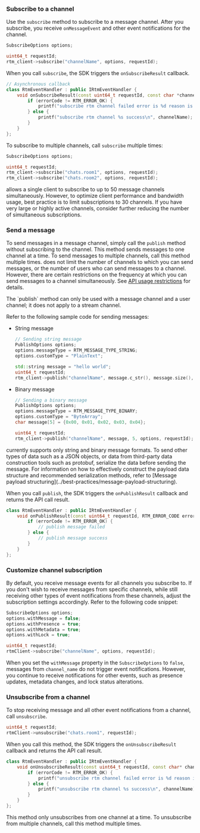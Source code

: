 <PlatformWrapper platform="linux-cpp">

### Subscribe to a channel

Use the `subscribe` method to subscribe to a message channel. After you subscribe, you receive `onMessageEvent` and other event notifications for the channel.

```cpp
SubscribeOptions options;

uint64_t requestId;
rtm_client->subscribe("channelName", options, requestId);
```

When you call `subscribe`, the SDK triggers the `onSubscribeResult` callback.

```cpp
// Asynchronous callback
class RtmEventHandler : public IRtmEventHandler {
    void onSubscribeResult(const uint64_t requestId, const char *channelName, RTM_ERROR_CODE errorCode) {
        if (errorCode != RTM_ERROR_OK) {
            printf("subscribe rtm channel failed error is %d reason is %s\n", errorCode, getErrorReason(errorCode));
        } else {
            printf("subscribe rtm channel %s success\n", channelName);
        }
    }
};
```

To subscribe to multiple channels, call `subscribe` multiple times:

```cpp
SubscribeOptions options;

uint64_t requestId;
rtm_client->subscribe("chats.room1", options, requestId);
rtm_client->subscribe("chats.room2", options, requestId);
```

<Admonition type="info">
<Vg k="SIG" /> allows a single client to subscribe to up to 50 message channels simultaneously. However, to optimize client performance and bandwidth usage, best practice is to limit subscriptions to 30 channels. If you have very large or highly active channels, consider further reducing the number of simultaneous subscriptions.
</Admonition>

### Send a message

To send messages in a message channel, simply call the `publish` method without subscribing to the channel. This method sends messages to one channel at a time. To send messages to multiple channels, call this method multiple times. <Vg k="MESS_SDK" /> does not limit the number of channels to which you can send messages, or the number of users who can send messages to a channel. However, there are certain restrictions on the frequency at which you can send messages to a channel simultaneously. See [API usage restrictions](../reference/limitations) for details.

<Admonition type="info" title="Info">
The `publish` method can only be used with a message channel and a user channel; it does not apply to a stream channel.
</Admonition>

Refer to the following sample code for sending messages:

* String message

    ```cpp
    // Sending string message
    PublishOptions options;
    options.messageType = RTM_MESSAGE_TYPE_STRING;
    options.customType = "PlainText";

    std::string message = "hello world";
    uint64_t requestId;
    rtm_client->publish("channelName", message.c_str(), message.size(), options, requestId);
    ```

* Binary message

    ```cpp
    // Sending a binary message
    PublishOptions options;
    options.messageType = RTM_MESSAGE_TYPE_BINARY;
    options.customType = "ByteArray";
    char message[5] = {0x00, 0x01, 0x02, 0x03, 0x04};

    uint64_t requestId;
    rtm_client->publish("channelName", message, 5, options, requestId);
    ```

<Admonition type="info">
<Vg k="SIG" /> currently supports only string and binary message formats. To send other types of data such as a JSON objects, or data from third-party data construction tools such as protobuf, serialize the data before sending the message. For information on how to effectively construct the payload data structure and recommended serialization methods, refer to [Message payload structuring](../best-practices/message-payload-structuring).
</Admonition>

When you call `publish`, the SDK triggers the `onPublishResult` callback and returns the API call result.

```cpp
class RtmEventHandler : public IRtmEventHandler {
    void onPublishResult(const uint64_t requestId, RTM_ERROR_CODE errorCode) override {
        if (errorCode != RTM_ERROR_OK) {
            // publish message failed
        } else {
            // publish message success
        }
    }
};
```

### Customize channel subscription

By default, you receive message events for all channels you subscribe to. If you don't wish to receive messages from specific channels, while still receiving other types of event notifications from these channels, adjust the subscription settings accordingly. Refer to the following code snippet:

```cpp
SubscribeOptions options;
options.withMessage = false;
options.withPresence = true;
options.withMetadata = true;
options.withLock = true;

uint64_t requestId;
rtmClient->subscribe("channelName", options, requestId);
```

When you set the `withMessage` property in the `SubscribeOptions` to `false`, messages from `channel_name` do not trigger event notifications. However, you continue to receive notifications for other events, such as presence updates, metadata changes, and lock status alterations.

### Unsubscribe from a channel

To stop receiving message and all other event notifications from a channel, call `unsubscribe`.

```cpp
uint64_t requestId;
rtmClient->unsubscribe("chats.room1", requestId);
```

When you call this method, the SDK triggers the `onUnsubscribeResult` callback and returns the API call result.

```cpp
class RtmEventHandler : public IRtmEventHandler {
    void onUnsubscribeResult(const uint64_t requestId, const char* channelName, RTM_ERROR_CODE errorCode) override {
        if (errorCode != RTM_ERROR_OK) {
            printf("unsubscribe rtm channel failed error is %d reason is %s\n", errorCode, getErrorReason(errorCode));
        } else {
            printf("unsubscribe rtm channel %s success\n", channelName);
        }
    }
};
```

This method only unsubscribes from one channel at a time. To unsubscribe from multiple channels, call this method multiple times.

</PlatformWrapper>
